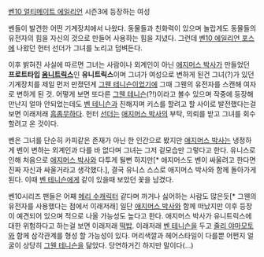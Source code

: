 [[벤10 얼티메이트 에일리언]] 시즌3에 등장하는 여성

벤들이 발견한 어떤 기계장치에서 나왔다. 동물들과 친화력이 있으며 놀랍게도 동물들의 유전자의 힘을 자신의 것으로 만들어 사용하는 힘을 지녔다. 그런데 [[벤10 에일리언 포스]]에 나왔던 헌터 선더가 그녀를 노리고 덤벼든다.

이후 밝혀진 사실에 따르면 그녀는 사람이나 외계인이 아닌 [[애지머스 박사]]가 만들었던 '''프로트타입 [[옴니트릭스]]'''인 '''유니트릭스'''이며 그녀가 여성으로 변하게 된건 그녀(?)가 있던 기계장치를 제일 먼저 만졌던게 [[그웬 테니슨]]이었기에 그때 그웬의 유전자를 스캔해 여자로 변하게 된 것. 어떻게 보면 또다른 [[그웬 테니슨]](?!)이라고 볼수 있으며 작중에 등장해 만난지 얼마 안되었는데도 [[벤 테니슨]]과 친해지며 키스를 할려고 할 사이로 발전했다는걸 보면 이래저래 [[흠좀무]]하다. 헌터 [[선더]]는 [[애지머스 박사]]의 부탁, 의뢰를 받고 그녀를 회수할려고 온 것이다.

벤은 그녀를 단순히 카피같은 존재가 아닌 한 인간으로 봤지만 [[애지머스 박사]]는 냉정하게 벤이 변하는 외계인과 다를 바 없다며 그녀는 그저 겉모습만 그렇다고 한다. 유니스로 인해 처음으로 [[애지머스 박사]]와 다투게 될뻔 하지만[* 애지머스도 벤이 싸울려고 한다면 진짜 자신과 싸울거라고 생각했다.], 결국 유니스 스스로 애지머스 박사와 함께 돌아가게 된다. 이때 [[벤 테니슨]]에게 같이 있을때 보았던 꽃을 남겼다.

벤10시리즈 팬들은 어째 [[메리 수]]캐릭터 같다며 까거나 싫어하는 사람도 많은듯[* 그웬의 유전자를 사용했다는 점에서 이래저래] 일단 [[애지머스 박사]]와 함께 떠났지만 이후 등장이 예견되어 있으며 적으로 나올 가능성도 높다고 한다. 애지머스 박사가 유니트릭스에 대한 위험하다고 하는걸 보면 이래저래 [[떡밥]]. 이래저래 [[벤 테니슨]]을 두고 [[줄리 야마모토]]와 함께 삼각관계를 형성 할 가능성이 있다. 머리색깔과 헤어스타일이 다를뿐 어쩐지 얼굴이 상당히 [[그웬 테니슨]]을 닮았다. 당연하거긴 하지만 말이다(…)
